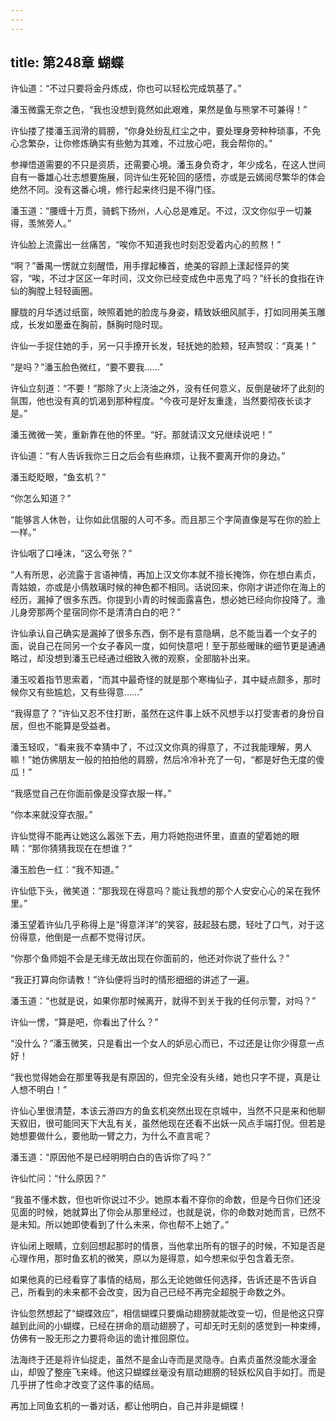 ```yaml
---
---
---
```

title: 第248章 蝴蝶
---





许仙道：“不过只要将金丹炼成，你也可以轻松完成筑基了。”

潘玉微露无奈之色，“我也没想到竟然如此艰难，果然是鱼与熊掌不可兼得！”

许仙搂了搂潘玉润滑的肩膀，“你身处纷乱红尘之中，要处理身旁种种琐事，不免心念繁杂，让你修炼确实有些勉为其难，不过放心吧，我会帮你的。”

参禅悟道需要的不只是资质，还需要心境。潘玉身负奇才，年少成名，在这人世间自有一番雄心壮志想要施展，同许仙生死轮回的感悟，亦或是云嫣阅尽繁华的体会绝然不同。没有这番心境，修行起来终归是不得门径。

潘玉道：“腰缠十万贯，骑鹤下扬州，人心总是难足。不过，汉文你似乎一切兼得，羡煞旁人。”

许仙脸上流露出一丝痛苦，“唉你不知道我也时刻忍受着内心的煎熬！”

“啊？”番禺一愣就立刻醒悟，用手撑起榛首，绝美的容颜上漾起怪异的笑容，“唉，不过才区区一年时间，汉文你已经变成色中恶鬼了吗？”纤长的食指在许仙的胸膛上轻轻画圈。

朦胧的月华透过纸窗，映照着她的脸庞与身姿，精致妖细风腻手，打如同用美玉雕成，长发如墨垂在胸前，酥胸时隐时现。

许仙一手捉住她的手，另一只手撩开长发，轻抚她的脸颊，轻声赞叹：“真美！”

“是吗？”潘玉脸色微红，“要不要我……”

许仙立刻道：“不要！”那除了火上浇油之外，没有任何意义，反倒是破坏了此刻的氛围，他也没有真的饥渴到那种程度。“今夜可是好友重逢，当然要彻夜长谈才是。”

潘玉微微一笑，重新靠在他的怀里。“好。那就请汉文兄继续说吧！”

许仙道：“有人告诉我你三日之后会有些麻烦，让我不要离开你的身边。”

潘玉眨眨眼，“鱼玄机？”

“你怎么知道？”

“能够言人休咎，让你如此信服的人可不多。而且那三个字简直像是写在你的脸上一样。”

许仙咽了口唾沫，“这么夸张？”

“人有所思，必流露于言语神情，再加上汉文你本就不擅长掩饰，你在想白素贞，青姑娘，亦或是小倩敖璃时候的神色都不相同。话说回来，你刚才讲述你在海上的经历，漏掉了很多东西。你提到小青的时候面露喜色，想必她已经向你投降了。渔儿身旁那两个星宿同你不是清清白白的吧？”

许仙承认自己确实是漏掉了很多东西，倒不是有意隐瞒，总不能当着一个女子的面，说自己在同另一个女子春风一度，如何快意吧！至于那些暧昧的细节更是通通略过，却没想到潘玉已经通过细致入微的观察，全部脑补出来。

潘玉咬着指节思索着，“而其中最奇怪的就是那个寒梅仙子，其中疑点颇多，那时候你又有些尴尬，又有些得意……”

“我得意了？”许仙又忍不住打断，虽然在这件事上妖不风想手以打受害者的身份自居，但也不能算是受益者。

潘玉轻叹，“看来我不幸猜中了，不过汉文你真的得意了，不过我能理解，男人嘛！”她仿佛朋友一般的拍拍他的肩膀，然后冷冷补充了一句，“都是好色无度的傻瓜！”

“我感觉自己在你面前像是没穿衣服一样。”

“你本来就没穿衣服。”

许仙觉得不能再让她这么嚣张下去，用力将她抱进怀里，直直的望着她的眼睛：“那你猜猜我现在在想谁？”

潘玉脸色一红：“我不知道。”

许仙低下头，微笑道：“那我现在得意吗？能让我想的那个人安安心心的呆在我怀里。”

潘玉望着许仙几乎称得上是“得意洋洋”的笑容，鼓起鼓右腮，轻吐了口气，对于这份得意，他倒是一点都不觉得讨厌。

“你那个鱼师姐不会是无缘无故出现在你面前的，他还对你说了些什么？”

“我正打算向你请教！”许仙便将当时的情形细细的讲述了一遍。

潘玉道：“也就是说，如果你那时候离开，就得不到关于我的任何示警，对吗？”

许仙一愣，“算是吧，你看出了什么？”

“没什么？”潘玉微笑，只是看出一个女人的妒忌心而已，不过还是让你少得意一点好！

“我也觉得她会在那里等我是有原因的，但完全没有头绪，她也只字不提，真是让人想不明白！”

许仙心里很清楚，本该云游四方的鱼玄机突然出现在京城中，当然不只是来和他聊天叙旧，很可能同天下大乱有关，虽然他现在还看不出妖一风点手端打倪。但若是她想要做什么，要他助一臂之力，为什么不直言呢？

潘玉道：“原因他不是已经明明白白的告诉你了吗？”

许仙忙问：“什么原因？”

“我虽不懂术数，但也听你说过不少。她原本看不穿你的命数，但是今日你们还没见面的时候，她就算出了你会从那里经过，也就是说，你的命数对她而言，已然不是未知。所以她即使看到了什么未来，你也帮不上她了。”

许仙闭上眼睛，立刻回想起那时的情景，当他拿出所有的银子的时候，不知是否是心理作用，那时鱼玄机的微笑，原以为是得意，如今想来似乎包含着无奈。

如果他真的已经看穿了事情的结局，那么无论她做任何选择，告诉还是不告诉自己，所看到的未来都不会改变，因为自己已经不再完全超脱于命数之外。

许仙忽然想起了“蝴蝶效应”，相信蝴蝶只要煽动翅膀就能改变一切，但是他这只穿越到此间的小蝴蝶，已经在拼命的扇动翅膀了，可却无时无刻的感觉到一种束缚，仿佛有一股无形之力要将命运的诡计推回原位。

法海终于还是将许仙捉走，虽然不是金山寺而是灵隐寺。白素贞虽然没能水漫金山，却毁了整座飞来峰。他这只蝴蝶丝毫没有扇动翅膀的轻妖松风自手如打。而是几乎拼了性命才改变了这件事的结局。

再加上同鱼玄机的一番对话，都让他明白，自己并非是蝴蝶！
